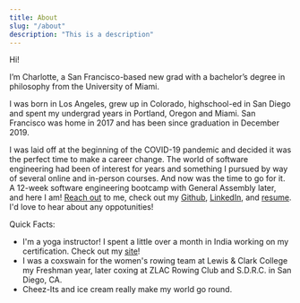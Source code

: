 ```yaml
---
title: About
slug: "/about"
description: "This is a description"
---
```


Hi!

I’m Charlotte, a San Francisco-based new grad with a bachelor’s degree in philosophy from the University of Miami.

I was born in Los Angeles, grew up in Colorado, highschool-ed in San Diego and spent my undergrad years in Portland, Oregon and Miami. San Francisco was home in 2017 and has been since graduation in December 2019.

I was laid off at the beginning of the COVID-19 pandemic and decided it was the perfect time to make a career change. The world of software engineering had been of interest for years and something I pursued by way of several online and in-person courses. And now was the time to go for it. A 12-week software engineering bootcamp with General Assembly later, and here I am! [Reach out](mailto:charlotte.resnick@gmail.com) to me, check out my [Github](https://github.com/charlotteresnick), [LinkedIn](https://www.linkedin.com/in/charlotteresnick/), and [resume](/resume). I'd love to hear about any oppotunities!

Quick Facts:

- I'm a yoga instructor! I spent a little over a month in India working on my certification. Check out my [site](https://www.charlotteresnickyoga.com/)!
- I was a coxswain for the women's rowing team at Lewis & Clark College my Freshman year, later coxing at ZLAC Rowing Club and S.D.R.C. in San Diego, CA.
- Cheez-Its and ice cream really make my world go round.
